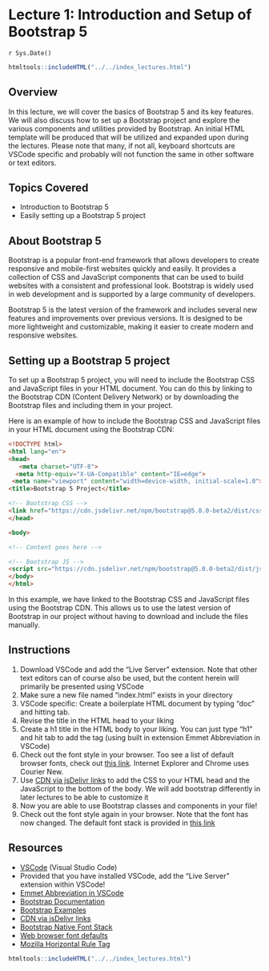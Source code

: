 # Lecture 1: Introduction and Setup of Bootstrap 5
`r Sys.Date()`

````r
htmltools::includeHTML("../../index_lectures.html")
````


## Overview

In this lecture, we will cover the basics of Bootstrap 5 and its key
features. We will also discuss how to set up a Bootstrap project and explore
the various components and utilities provided by Bootstrap. An initial HTML
template will be produced that will be utilized and expanded upon during the
lectures. Please note that many, if not all, keyboard shortcuts are VSCode
specific and probably will not function the same in other software or text
editors.

## Topics Covered

- Introduction to Bootstrap 5
- Easily setting up a Bootstrap 5 project

## About Bootstrap 5

Bootstrap is a popular front-end framework that allows developers to create
responsive and mobile-first websites quickly and easily. It provides a
collection of CSS and JavaScript components that can be used to build
websites with a consistent and professional look. Bootstrap is widely used in
web development and is supported by a large community of developers.

Bootstrap 5 is the latest version of the framework and includes several new
features and improvements over previous versions. It is designed to be more
lightweight and customizable, making it easier to create modern and
responsive websites.

## Setting up a Bootstrap 5 project

To set up a Bootstrap 5 project, you will need to include the Bootstrap CSS
and JavaScript files in your HTML document. You can do this by linking to the
Bootstrap CDN (Content Delivery Network) or by downloading the Bootstrap
files and including them in your project.

Here is an example of how to include the Bootstrap CSS and JavaScript files in
your HTML document using the Bootstrap CDN:

```html
<!DOCTYPE html>
<html lang="en">
<head>
   <meta charset="UTF-8">
  <meta http-equiv="X-UA-Compatible" content="IE=edge">
 <meta name="viewport" content="width=device-width, initial-scale=1.0">
<title>Bootstrap 5 Project</title>

<!-- Bootstrap CSS -->
<link href="https://cdn.jsdelivr.net/npm/bootstrap@5.0.0-beta2/dist/css/bootstrap.min.css" rel="stylesheet">
</head>

<body>

<!-- Content goes here -->

<!-- Bootstrap JS -->
<script src="https://cdn.jsdelivr.net/npm/bootstrap@5.0.0-beta2/dist/js/bootstrap.bundle.min.js"></script>
</body>
</html>
```

In this example, we have linked to the Bootstrap CSS and JavaScript files using
the Bootstrap CDN. This allows us to use the latest version of Bootstrap in
our project without having to download and include the files manually.

## Instructions

1. Download VSCode and add the "Live Server" extension. Note that other text
   editors can of course also be used, but the content herein will primarily
   be presented using VSCode
1. Make sure a new file named "index.html" exists in your directory
1. VSCode specific: Create a boilerplate HTML document by typing "doc" and
   hitting tab.
1. Revise the title in the HTML head to your liking
1. Create a h1 title in the HTML body to your liking. You can just type "h1"
   and hit tab to add the tag (using built in extension Emmet Abbreviation in
   VSCode)
1. Check out the font style in your browser. Too see a list of default
   browser fonts, check out [this
   link](https://granneman.com/webdev/coding/css/fonts-and-formatting/web-browser-font-defaults).
   Internet Explorer and Chrome uses Courier New.
1. Use [CDN via jsDelivr
   links](https://getbootstrap.com/docs/5.0/getting-started/download/#cdn-via-jsdelivr)
   to add the CSS to your HTML head and the JavaScript to the bottom of the
   body. We will add bootstrap differently in later lectures to be able to
   customize it
1. Now you are able to use Bootstrap classes and components in your file!
1. Check out the font style again in your browser. Note that the font has now
   changed. The default font stack is provided in [this
   link](https://getbootstrap.com/docs/5.0/content/reboot/#native-font-stack)

## Resources

- [VSCode](https://code.visualstudio.com/) (Visual Studio Code)
- Provided that you have installed VSCode, add the "Live Server" extension
  within VSCode!
- [Emmet Abbreviation in
  VSCode](https://code.visualstudio.com/docs/editor/emmet)
- [Bootstrap
  Documentation](https://getbootstrap.com/docs/5.0/getting-started/introduction/)
- [Bootstrap Examples](https://getbootstrap.com/docs/5.0/examples/)
- [CDN via jsDelivr
  links](https://getbootstrap.com/docs/5.0/getting-started/download/#cdn-via-jsdelivr)
- [Bootstrap Native Font
  Stack](https://getbootstrap.com/docs/5.0/content/reboot/#native-font-stack)
- [Web browser font
  defaults](https://granneman.com/webdev/coding/css/fonts-and-formatting/web-browser-font-defaults)
- [Mozilla Horizontal Rule
  Tag](https://developer.mozilla.org/en-US/docs/Web/HTML/Element/hr)


````r
htmltools::includeHTML("../../index_lectures.html")
````

